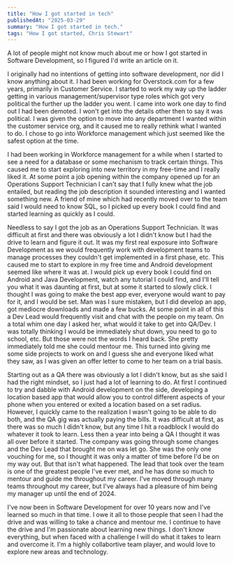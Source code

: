 ```yaml
---
title: "How I got started in tech"
publishedAt: "2025-03-29"
summary: "How I got started in tech."
tags: "How I got started, Chris Stewart"
---
```


A lot of people might not know much about me or how I got started in Software Development, so I figured I'd write an article on it. 

I originally had no intentions of getting into software development, nor did I know anything about it. I had been working for Overstock.com for a few years,
primarily in Customer Service. I started to work my way up the ladder getting in various management/supervisor type roles which got very political the further up
the ladder you went. I came into work one day to find out I had been demoted. I won't get into the details other then to say it was political. I was given the
option to move into any department I wanted within the customer service org, and it caused me to really rethink what I wanted to do. I chose to go into Workforce
management which just seemed like the safest option at the time. 

I had been working in Workforce management for a while when I started to see a need for a database or some mechanism to track certain things. This caused me to
start exploring into new territory in my free-time and I really liked it. At some point a job opening within the company opened up for an Operations Support Technician 
I can't say that I fully knew what the job entailed, but reading the job description it sounded interesting and I wanted something new. A friend of mine which had 
recently moved over to the team said I would need to know SQL, so I picked up every book I could find and started learning as quickly as I could. 

Needless to say I got the job as an Operations Support Technician. It was difficult at first and there was obviously a lot I didn't know but I had the drive to learn 
and figure it out. It was my first real exposure into Software Development as we would frequently work with development teams to manage processes they couldn't 
get implemented in a first phase, etc. This caused me to start to explore in my free time and Android development seemed like where it was at. I would pick up every 
book I could find on Android and Java Development, watch any tutorial I could find, and I'll tell you what it was daunting at first, but at some it started to 
slowly click. I thought I was going to make the best app ever, everyone would want to pay for it, and I would be set. Man was I sure mistaken, but I did develop an 
app, got mediocre downloads and made a few bucks. At some point in all of this a Dev Lead would frequently visit and chat with the people on my team. On a total 
whim one day I asked her, what would it take to get into QA/Dev. I was totally thinking I would be immediately shut down, you need to go to school, etc. But those 
were not the words I heard back. She pretty immediately told me she could mentour me. This turned into giving me some side projects to work on and I guess she 
and everyone liked what they saw, as I was given an offer letter to come to her team on a trial basis.

Starting out as a QA there was obviously a lot I didn't know, but as she said I had the right mindset, so I just had a lot of learning to do. At first I continued 
to try and dabble with Android development on the side, developing a location based app that would allow you to control different aspects of your phone when you 
entered or exited a location based on a set radius. However, I quickly came to the realization I wasn't going to be able to do both, and the QA gig was actually 
paying the bills. It was difficult at first, as there was so much I didn't know, but any time I hit a roadblock I would do whatever it took to learn. Less then a 
year into being a QA I thought it was all over before it started. The company was going through some changes and the Dev Lead that brought me on was let go. She was 
the only one vouching for me, so I thought it was only a matter of time before I'd be on my way out. But that isn't what happened. The lead that took over the team 
is one of the greatest people I've ever met, and he has done so much to mentour and guide me throughout my career. I've moved through many teams throughout my career, but 
I've always had a pleasure of him being my manager up until the end of 2024. 

I've now been in Software Development for over 10 years now and I've learned so much in that time. I owe it all to those people that seen I had the drive and was willing 
to take a chance and mentour me. I continue to have the drive and I'm passionate about learning new things. I don't know everything, but when faced with a challenge I will do 
what it takes to learn and overcome it. I'm a highly collabortive team player, and would love to explore new areas and technology.


